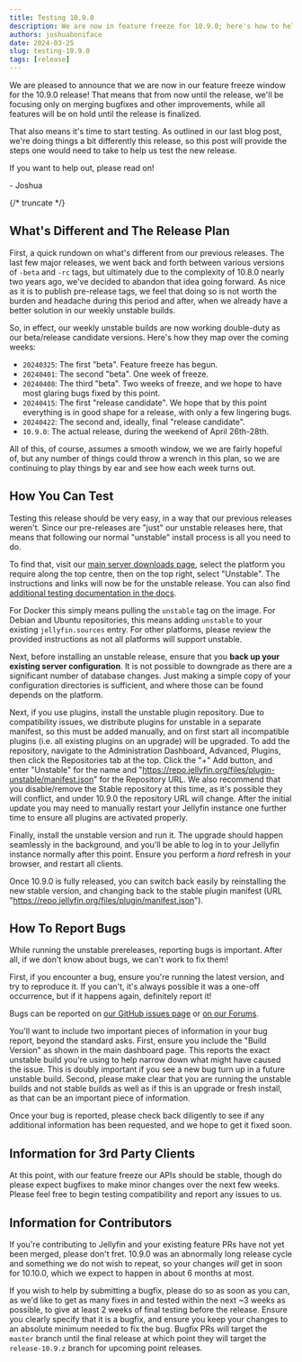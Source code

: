 ```yaml
---
title: Testing 10.9.0
description: We are now in feature freeze for 10.9.0; here's how to help test!
authors: joshuaboniface
date: 2024-03-25
slug: testing-10.9.0
tags: [release]
---
```


We are pleased to announce that we are now in our feature freeze window for the 10.9.0 release! That means that from now until the release, we'll be focusing only on merging bugfixes and other improvements, while all features will be on hold until the release is finalized.

That also means it's time to start testing. As outlined in our last blog post, we're doing things a bit differently this release, so this post will provide the steps one would need to take to help us test the new release.

If you want to help out, please read on!

\- Joshua

{/* truncate */}

## What's Different and The Release Plan

First, a quick rundown on what's different from our previous releases. The last few major releases, we went back and forth between various versions of `-beta` and `-rc` tags, but ultimately due to the complexity of 10.8.0 nearly two years ago, we've decided to abandon that idea going forward. As nice as it is to publish pre-release tags, we feel that doing so is not worth the burden and headache during this period and after, when we already have a better solution in our weekly unstable builds.

So, in effect, our weekly unstable builds are now working double-duty as our beta/release candidate versions. Here's how they map over the coming weeks:

* `20240325`: The first "beta". Feature freeze has begun.
* `20240401`: The second "beta". One week of freeze.
* `20240408`: The third "beta". Two weeks of freeze, and we hope to have most glaring bugs fixed by this point.
* `20240415`: The first "release candidate". We hope that by this point everything is in good shape for a release, with only a few lingering bugs.
* `20240422`: The second and, ideally, final "release candidate".
* `10.9.0`: The actual release, during the weekend of April 26th-28th.

All of this, of course, assumes a smooth window, we we are fairly hopeful of, but any number of things could throw a wrench in this plan, so we are continuing to play things by ear and see how each week turns out.

## How You Can Test

Testing this release should be very easy, in a way that our previous releases weren't. Since our pre-releases are "just" our unstable releases here, that means that following our normal "unstable" install process is all you need to do.

To find that, visit our [main server downloads page](https://jellyfin.org/downloads/server), select the platform you require along the top centre, then on the top right, select "Unstable". The instructions and links will now be for the unstable release. You can also find [additional testing documentation in the docs](https://jellyfin.org/docs/general/testing/).

For Docker this simply means pulling the `unstable` tag on the image. For Debian and Ubuntu repositories, this means adding `unstable` to your existing `jellyfin.sources` entry. For other platforms, please review the provided instructions as not all platforms will support unstable.

Next, before installing an unstable release, ensure that you **back up your existing server configuration**. It is not possible to downgrade as there are a significant number of database changes. Just making a simple copy of your configuration directories is sufficient, and where those can be found depends on the platform.

Next, if you use plugins, install the unstable plugin repository. Due to compatibility issues, we distribute plugins for unstable in a separate manifest, so this must be added manually, and on first start all incompatible plugins (i.e. all existing plugins on an upgrade) will be upgraded. To add the repository, navigate to the Administration Dashboard, Advanced, Plugins, then click the Repositories tab at the top. Click the "+" Add button, and enter "Unstable" for the name and "https://repo.jellyfin.org/files/plugin-unstable/manifest.json" for the Repository URL. We also recommend that you disable/remove the Stable repository at this time, as it's possible they will conflict, and under 10.9.0 the repository URL will change. After the initial update you may need to manually restart your Jellyfin instance one further time to ensure all plugins are activated properly.

Finally, install the unstable version and run it. The upgrade should happen seamlessly in the background, and you'll be able to log in to your Jellyfin instance normally after this point. Ensure you perform a *hard* refresh in your browser, and restart all clients.

Once 10.9.0 is fully released, you can switch back easily by reinstalling the new stable version, and changing back to the stable plugin manifest (URL "https://repo.jellyfin.org/files/plugin/manifest.json").

## How To Report Bugs

While running the unstable prereleases, reporting bugs is important. After all, if we don't know about bugs, we can't work to fix them!

First, if you encounter a bug, ensure you're running the latest version, and try to reproduce it. If you can't, it's always possible it was a one-off occurrence, but if it happens again, definitely report it!

Bugs can be reported on [our GitHub issues page](https://github.com/jellyfin/jellyfin) or [on our Forums](https://forum.jellyfin.org).

You'll want to include two important pieces of information in your bug report, beyond the standard asks. First, ensure you include the "Build Version" as shown in the main dashboard page. This reports the exact unstable build you're using to help narrow down what might have caused the issue. This is doubly important if you see a new bug turn up in a future unstable build. Second, please make clear that you are running the unstable builds and not stable builds as well as if this is an upgrade or fresh install, as that can be an important piece of information.

Once your bug is reported, please check back diligently to see if any additional information has been requested, and we hope to get it fixed soon.

## Information for 3rd Party Clients

At this point, with our feature freeze our APIs should be stable, though do please expect bugfixes to make minor changes over the next few weeks. Please feel free to begin testing compatibility and report any issues to us.

## Information for Contributors

If you're contributing to Jellyfin and your existing feature PRs have not yet been merged, please don't fret. 10.9.0 was an abnormally long release cycle and something we do not wish to repeat, so your changes *will* get in soon for 10.10.0, which we expect to happen in about 6 months at most.

If you wish to help by submitting a bugfix, please do so as soon as you can, as we'd like to get as many fixes in and tested within the next ~3 weeks as possible, to give at least 2 weeks of final testing before the release. Ensure you clearly specify that it is a bugfix, and ensure you keep your changes to an absolute minimum needed to fix the bug. Bugfix PRs will target the `master` branch until the final release at which point they will target the `release-10.9.z` branch for upcoming point releases.
